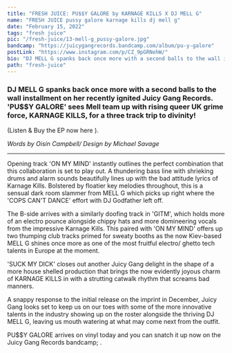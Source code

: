 ---
title: "FRESH JUICE: PU$$Y GALORE by KARNAGE KILLS X DJ MELL G"
name: "FRESH JUICE pussy galore karnage kills dj mell g"
date: "February 15, 2022"
tags: "fresh juice"
pic: "/fresh-juice/13-mell-g_pussy-galore.jpg"
bandcamp: "https://juicygangrecords.bandcamp.com/album/pu-y-galore"
postLink: "https://www.instagram.com/p/CZ_9pGRNehW/"
bio: "DJ MELL G spanks back once more with a second balls to the wall installment on her recently ignited Juicy Gang Records"
path: "fresh-juice"
---

### DJ MELL G spanks back once more with a second balls to the wall installment on her recently ignited Juicy Gang Records. 'PU$$Y GALORE' sees Mell team up with rising queer UK grime force, KARNAGE KILLS, for a three track trip to divinity!

(Listen & Buy the EP now here <HoverLink url="juicygangrecords.bandcamp.com/album/pu-y-galore" name="PU$$Y GALORE | KARNAGE KILLS X DJ MELL G" external inline />).

<Picture src="/fresh-juice/13-front-pg.jpg" alt="pussy galore album art" size={1200} />

<p className="smallText">
  <i>Words by Oisín Campbell/ Design by Michael Savage</i>
</p>

<hr />

Opening track 'ON MY MIND' instantly outlines the perfect combination that this collaboration is set to play out. A thundering bass line with shrieking drums and alarm sounds beautifully lines up with the bad attitude lyrics of Karnage Kills. Bolstered by floatier key melodies throughout, this is a sensual dark room slammer from MELL G which picks up right where the 'COPS CAN'T DANCE' effort with DJ Godfather left off.

The B-side arrives with a similarly doofing track in 'GITM', which holds more of an electro pounce alongside chippy hats and more domineering vocals from the impressive Karnage Kills. This paired with 'ON MY MIND' offers up two thumping club tracks primed for sweaty booths as the now Kiev-based MELL G shines once more as one of the most fruitful electro/ ghetto tech talents in Europe at the moment.

<Picture src="/fresh-juice/13-back-pg.jpg" alt="back of pussy galore album art" size={1200} />

'SUCK MY DICK' closes out another Juicy Gang delight in the shape of a more house shelled production that brings the now evidently joyous charm of KARNAGE KILLS in with a strutting catwalk rhythm that screams bad manners.

A snappy response to the initial release on the imprint in December, Juicy Gang looks set to keep us on our toes with some of the more innovative talents in the industry showing up on the roster alongside the thriving DJ MELL G, leaving us mouth watering at what may come next from the outfit.

PU$$Y GALORE arrives on vinyl today and you can snatch it up now on the Juicy Gang Records bandcamp; <HoverLink url="juicygangrecords.bandcamp.com/" name="Music | JUICY GANG RECORDS" external inline />.
